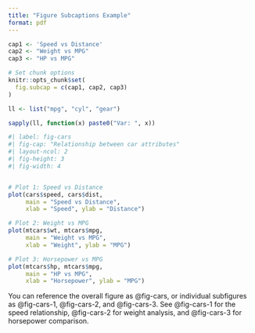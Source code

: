 ```yaml
---
title: "Figure Subcaptions Example"
format: pdf
---
```


```r
cap1 <- 'Speed vs Distance'
cap2 <- "Weight vs MPG"
cap3 <- "HP vs MPG"

# Set chunk options
knitr::opts_chunk$set(
  fig.subcap = c(cap1, cap2, cap3)
)

ll <- list("mpg", "cyl", "gear")

sapply(ll, function(x) paste0("Var: ", x))

```
```r
#| label: fig-cars
#| fig-cap: "Relationship between car attributes"
#| layout-ncol: 2
#| fig-height: 3
#| fig-width: 4


# Plot 1: Speed vs Distance
plot(cars$speed, cars$dist, 
     main = "Speed vs Distance", 
     xlab = "Speed", ylab = "Distance")

# Plot 2: Weight vs MPG  
plot(mtcars$wt, mtcars$mpg,
     main = "Weight vs MPG",
     xlab = "Weight", ylab = "MPG")

# Plot 3: Horsepower vs MPG
plot(mtcars$hp, mtcars$mpg,
     main = "HP vs MPG", 
     xlab = "Horsepower", ylab = "MPG")
```

You can reference the overall figure as @fig-cars, or individual subfigures as @fig-cars-1, @fig-cars-2, and @fig-cars-3.
See @fig-cars-1 for the speed relationship, @fig-cars-2 for weight analysis, and @fig-cars-3 for horsepower comparison.